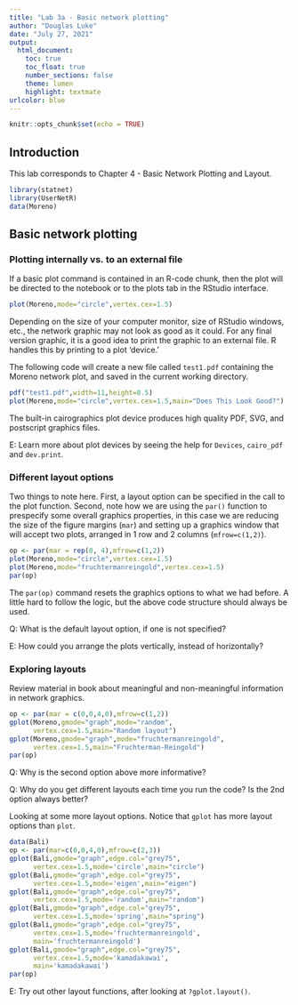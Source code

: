 ---
title: "Lab 3a - Basic network plotting"
author: "Douglas Luke"
date: "July 27, 2021"
output: 
  html_document:
    toc: true
    toc_float: true
    number_sections: false
    theme: lumen
    highlight: textmate
urlcolor: blue
---


```{r setup, include=FALSE}
knitr::opts_chunk$set(echo = TRUE)
```

## Introduction

This lab corresponds to Chapter 4 - Basic Network Plotting and Layout.

```{r, message=FALSE}
library(statnet)
library(UserNetR)
data(Moreno)
```

## Basic network plotting
### Plotting internally vs. to an external file

If a basic plot command is contained in an R-code chunk, then the plot
will be directed to the notebook or to the plots tab in the RStudio interface.

```{r}
plot(Moreno,mode="circle",vertex.cex=1.5)
```

Depending on the size of your computer monitor, size of RStudio windows, etc., the network graphic may not look as good as it could. For
any final version graphic, it is a good idea to print the graphic to an external file. R handles this by printing to a plot 'device.'

The following code will create a new file called `test1.pdf` containing the Moreno network plot, and saved in the current working directory.


```{r}
pdf("test1.pdf",width=11,height=8.5)
plot(Moreno,mode="circle",vertex.cex=1.5,main="Does This Look Good?")
```

The built-in cairographics plot device produces high quality PDF, SVG, and postscript graphics files. 

E: Learn more about plot devices by seeing the help for `Devices`, `cairo_pdf` and `dev.print`.

### Different layout options

Two things to note here. First, a layout option can be specified in the call to the plot function.
Second, note how we are using the `par()` function to prespecify some overall graphics properties, in
this case we are reducing the size of the figure margins (`mar`) and setting up a graphics
window that will accept two plots, arranged in 1 row and 2 columns (`mfrow=c(1,2)`).

```{r}
op <- par(mar = rep(0, 4),mfrow=c(1,2))
plot(Moreno,mode="circle",vertex.cex=1.5)
plot(Moreno,mode="fruchtermanreingold",vertex.cex=1.5)
par(op)
```

The `par(op)` command resets the graphics options to what we had before. A little hard to follow the logic, but the above code
structure should always be used.

Q: What is the default layout option, if one is not specified?

E: How could you arrange the plots vertically, instead of horizontally?

### Exploring layouts

Review material in book about meaningful and non-meaningful information in network graphics.

```{r}
op <- par(mar = c(0,0,4,0),mfrow=c(1,2))
gplot(Moreno,gmode="graph",mode="random",
      vertex.cex=1.5,main="Random layout")
gplot(Moreno,gmode="graph",mode="fruchtermanreingold",
      vertex.cex=1.5,main="Fruchterman-Reingold")
par(op)
```

Q: Why is the second option above more informative?

Q: Why do you get different layouts each time you run the code? Is the 2nd option always better?

Looking at some more layout options. Notice that `gplot` has more layout options than `plot`.

```{r}
data(Bali)
op <- par(mar=c(0,0,4,0),mfrow=c(2,3))
gplot(Bali,gmode="graph",edge.col="grey75",
      vertex.cex=1.5,mode='circle',main="circle")
gplot(Bali,gmode="graph",edge.col="grey75",
      vertex.cex=1.5,mode='eigen',main="eigen")
gplot(Bali,gmode="graph",edge.col="grey75",
      vertex.cex=1.5,mode='random',main="random")
gplot(Bali,gmode="graph",edge.col="grey75",
      vertex.cex=1.5,mode='spring',main="spring")
gplot(Bali,gmode="graph",edge.col="grey75",
      vertex.cex=1.5,mode='fruchtermanreingold',
      main='fruchtermanreingold')
gplot(Bali,gmode="graph",edge.col="grey75",
      vertex.cex=1.5,mode='kamadakawai',
      main='kamadakawai')
par(op)
```

E: Try out other layout functions, after looking at `?gplot.layout()`.
